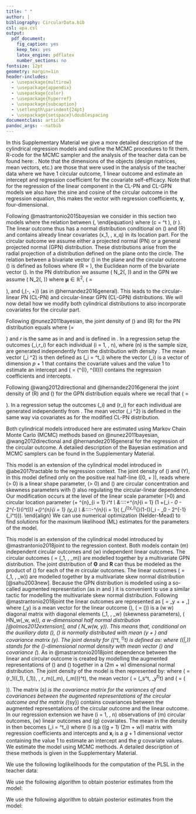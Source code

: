 ```yaml
---
title: " "
author: |
bibliography: CircularData.bib
csl: apa.csl
output:
  pdf_document:
    fig_caption: yes
    keep_tex: yes
    latex_engine: pdflatex
    number_sections: no
fontsize: 12pt
geometry: margin=1in
header-includes:
  - \usepackage{multirow}
  - \usepackage{appendix}
  - \usepackage{color}
  - \usepackage{hyperref}
  - \usepackage{subcaption}
  - \setlength\parindent{24pt}
  - \usepackage{setspace}\doublespacing
documentclass: article
pandoc_args: --natbib
---
```



\section{Supplementary Material}\label{Appendix}

In this Supplementary Material we give a more detailed description of the cylindrical regression models and outline the MCMC procedures to fit them. R-code for the MCMC sampler and the analysis of the teacher data can be found here: \url{https://github.com/joliencremers/CylindricalComparisonCircumplex}. Note that the dimensions of the objects (design matrices, mean vectors, etc.) are those that were used in the analysis of the teacher data where we have 1 circular outcome, 1 linear outcome and estimate an intercept and regression coefficient for the covariate self-efficacy. Note that for the regression of the linear component in the CL-PN and CL-GPN models we also have the sine and cosine of the circular outcome in the regression equation, this makes the vector with regression coefficients, $\boldsymbol{\gamma}$, four-dimensional. 

\section{Four cylindrical regression models}\label{Models}

\subsection{The modified CL-PN and modified CL-GPN  models}\label{CL-(G)PN}

Following @mastrantonio2015bayesian we consider in this section two models where
the relation between \(\Theta \in [0, 2\pi)\) and \(Y\in (-\infty, + \infty)\)
and $q$ covariates is specified as
\begin{equation}\label{circlinlink}
Y = \gamma_0 + \gamma_{cos}*\cos(\Theta)*R + \gamma_{sin}*\sin(\Theta)*R + \gamma_1*x_1 + \dots + \gamma_q*x_q +  \epsilon,
\end{equation}
\noindent where the random variable \(R\geq0\) will be introduced below, the
error term \(\epsilon \sim N(0, \sigma^2)\) with variance \(\sigma^2>0\),
\(\gamma_0, \gamma_{cos}, \gamma_{sin}, \gamma_1, \dots, \gamma_q\) are the
intercept and regression coefficients and \(x_1, \dots, x_q\) are the \(q\)
covariates. In both of these models the
conditional distribution of \(Y\) given \(\Theta=\theta\) and \(R = r\) is given
by
\begin{equation}\label{ycondtheta}
f(y \mid \theta, r) = \frac{1}{\sqrt{2\pi\sigma^2}}\exp\left[-\frac{(y - (\gamma_0 + \gamma_1x_1 + \dots + \gamma_qx_q+c))^{2}}{2\sigma^2}\right],\nonumber
\end{equation}
\noindent where \(c = \begin{bmatrix} r \cos(\theta) \\ r\sin(\theta)
\end{bmatrix}^t \begin{bmatrix} \gamma_{cos} \\ \gamma_{sin} \end{bmatrix}\),
\(r \geq 0\). The linear outcome thus has a normal distribution conditional on
\(\Theta\) and \(R\) and contains already linear covariates \(x_1, \dots, x_q\)
in its location part.\newline
\indent For the circular outcome we assume either a projected normal (PN) or a general
projected normal (GPN) distribution. These distributions arise from the radial
projection of a distribution defined on the plane onto the circle. The relation
between a bivariate vector \(\boldsymbol{S}\) in the plane and the circular
outcome \(\Theta\) is defined as follows
\begin{equation}\label{projection}
\boldsymbol{S} = \begin{bmatrix} S^{I} \\ S^{II} \end{bmatrix} = R\boldsymbol{u} = \begin{bmatrix} R \cos (\Theta) \\  R\sin (\Theta) \end{bmatrix},
\end{equation}
\noindent where \(R = \mid\mid \boldsymbol{S} \mid\mid\), the Euclidean norm of
the bivariate vector \(\boldsymbol{S}\). In the PN distribution we assume
\(\boldsymbol{S} \sim N_2(\boldsymbol{\mu}, \boldsymbol{I})\) and in the GPN we
assume \(\boldsymbol{S} \sim N_2(\boldsymbol{\mu}, \boldsymbol{\Sigma})\) where
$\boldsymbol{\mu} \in \mathbb{R}^2$, \(\boldsymbol{\Sigma} = \begin{bmatrix} \tau^2 + \xi^2 & \xi\\ \xi & 1
\end{bmatrix}\), and \(\xi,\tau \in (-\infty, +\infty)\) (as in
@hernandez2016general). This leads to the
circular-linear PN (CL-PN) and circular-linear GPN (CL-GPN) distributions. We
will now detail how we modify both cylindrical distributions to also incorporate
covariates for the circular part.


\subsubsection{The modified CL-PN distribution}

Following @nunez2011bayesian, the joint density of \(\Theta\) and \(R\) for the
PN distribution equals
\begin{equation}\label{pnreg}
f(\theta,r \mid \boldsymbol{\mu}, \boldsymbol{I}) = \frac{1}{2\pi} \exp\{-0.5 \mid\mid\mu^2\mid\mid\}\exp\{-0.5\left[r^2 -2r(u^t\mu) \right]\},
\end{equation}
\noindent where \(\boldsymbol{u}= \begin{bmatrix} \cos (\theta) \\ \sin (\theta)
\end{bmatrix}\) and $r$ is the same as in \eqref{circlinlink} and
\eqref{ycondtheta} and is defined in \eqref{projection}. In a regression setup
the outcomes \(\theta_i,r_i\) for each individual \(i = 1, \dots, n\), where
\(n\) is the sample size, are generated independently from the distribution with
density \eqref{pnreg}. The mean vector \(\boldsymbol{\mu}_i \in \mathbb{R}^2\)
is then defined as \(\boldsymbol{\mu}_i = \boldsymbol{B}^t\boldsymbol{z}_i\)
where the vector \(\boldsymbol{z}_i\) is a vector of dimension $p + 1$ that
contains the covariate values and the value 1 to estimate an intercept and
\(\boldsymbol{B} = (\boldsymbol{\beta}^{I}, \boldsymbol{\beta}^{II})\) contains
the regression coefficients and intercepts. 


\subsubsection{The modified CL-GPN distribution}

Following @wang2012directional and @hernandez2016general the joint density of
\(R\) and \(\Theta\) for the GPN distribution equals
\begin{equation}\label{gpnreg}
f(\theta, r \mid \boldsymbol{\mu}, \boldsymbol{\Sigma}) = \frac{r}{2\pi\tau} \exp\left[ -\frac{(r\boldsymbol{u}-\boldsymbol{\mu})^{t}\boldsymbol{\Sigma}^{-1}(r\boldsymbol{u}-\boldsymbol{\mu})}{2\tau^2}\right],
\end{equation}
\noindent where we recall that \(\boldsymbol{\Sigma} = \begin{bmatrix} \tau^2 +
\xi^2 & \xi\\ \xi & 1 \end{bmatrix}\). In a regression setup the outcomes
\(\theta_i\) and \(r_i\) for each individual are generated independently from
\eqref{gpnreg}. The mean vector \(\boldsymbol{\mu}_i \in \mathbb{R}^2\) is
defined in the same way via covariates as for the modified CL-PN distribution.


\subsubsection{Parameter estimation}

Both cylindrical models introduced here are estimated using Markov Chain Monte
Carlo (MCMC) methods based on @nunez2011bayesian, @wang2012directional and
@hernandez2016general for the regression of the circular outcome. A detailed
description of the Bayesian estimation and MCMC samplers can be found in the
Supplementary Material.


\subsection{The modified Abe-Ley model}\label{WeiSSVM}

This model is an extension of the cylindrical model introduced in
@abe2017tractable to the regression context. The joint density of \(\Theta\) and
\(Y\), in this model defined only on the positive real half-line \([0, +
\infty)\), reads
\begin{equation}\label{WeiSSVMdensity}
f(\theta, y) = \frac{\alpha\nu^\alpha}{2\pi\cosh(\kappa)}
                 (1 +\lambda\sin(\theta - \mu))
                 y^{\alpha-1}
                 \exp[-(\nu y)^{\alpha}(1-\tanh(\kappa)\cos(\theta - \mu))],
\end{equation}
\noindent where \(\alpha > 0\) is a linear shape parameter, \(\kappa > 0\) and
\(\lambda \in [-1, 1]\) are circular concentration and skewness parameters with
\(\kappa\) also regulating the circular-linear dependence. Our modification
occurs at the level of the linear scale parameter \(\nu>0\) and circular
location parameter \(\mu\in [0, 2\pi)\), both of which we express in terms of
covariates: \(\nu_i = \exp(\boldsymbol{x}_i^t\boldsymbol{\gamma}) > 0\) and
\(\mu_i = \beta_0 + 2\tan^{-1}(\boldsymbol{z}_i^t\boldsymbol{\beta})\). The
parameter \(\boldsymbol{\gamma}\) is a vector of \(q\) regression coefficients
\(\gamma_j \in (-\infty, +\infty)\) for the prediction of \(y\) where \(j = 0,
\dots, q\) and \(\nu_0\) is the intercept. The parameter \(\beta_0 \in [0,
2\pi)\) is the intercept and \(\boldsymbol{\beta}\) is a vector of \(p\)
regression coefficients \(\beta_j \in (-\infty, +\infty)\) for the prediction of
\(\theta\) where \(j = 1, \dots, p\). The vector \(\boldsymbol{x}_i\) is a
vector of predictor values for the prediction of \(y\) and \(\boldsymbol{z}_i\)
is a vector of predictor values for the prediction of \(\theta\). In a
regression setup the outcome vector \((\theta_i, y_i)^t\) for each individual is
generated independently from the modified
density \eqref{WeiSSVMdensity}.\newline
\indent As in @abe2017tractable, the conditional distribution of \(Y\) given
\(\Theta=\theta\) is a Weibull distribution with shape \(\alpha\) and scale
\(\nu(1-\tanh(\kappa)\cos(\theta - \mu))^{1/\alpha}\) and the conditional
distribution of \(\Theta\) given \(Y=y\) is a sine skewed von Mises distribution
with location parameter \(\mu\) and concentration parameter \((\nu
y)^\alpha\tanh(\kappa)\). The log-likelihood for this model equals
\begin{align}\label{WeiSSVMLikelihood}
l(\alpha, \boldsymbol{\gamma}, \lambda, \kappa, \boldsymbol{\beta}) 
   &= n[\ln(\alpha) - \ln(2\pi\cosh(\kappa))] + \alpha \sum^{n}_{i = 1} \boldsymbol{x}_i^t\boldsymbol{\gamma} \nonumber\\
   &\:\:\:\:+\sum^{n}_{i = 1} \ln(1 +\lambda\sin(\theta_i - \beta_0 - 2\tan^{-1}(\boldsymbol{z}_i^t\boldsymbol{\beta}))) 
   +(\alpha-1)\sum^{n}_{i = 1} \ln(y_i) \nonumber\\
   &\:\:\:\:-\sum^{n}_{i = 1}( \exp(\boldsymbol{x}_i^t\boldsymbol{\gamma})y_i)^{\alpha}(1-\tanh(\kappa)\cos(\theta_i - \beta_0 - 2\tan^{-1}(\boldsymbol{z}_i^t\boldsymbol{\beta}))).\nonumber
\end{align}
\noindent We can use numerical optimization (Nelder-Mead) to find solutions for
the maximum likelihood (ML) estimates for the parameters of the model.


\subsection{Modified joint projected and skew normal (GPN-SSN)}\label{CL-GPN_multivariate}

This model is an extension of the cylindrical model introduced by
@mastrantonio2018joint to the regression context. Both models contain \(m\) independent circular
  outcomes and \(w\) independent linear outcomes. The circular outcomes
  \(\boldsymbol{\Theta} = (\boldsymbol{\Theta}_1, \dots,
  \boldsymbol{\Theta}_m)\) are modelled together by a multivariate GPN
  distribution. The joint distribution of $\boldsymbol{\Theta}$ and $\boldsymbol{R}$ can thus be modeled as the product of (\ref{gpnreg}) for each of the $m$ circular outcomes. The linear outcomes \(\boldsymbol{Y} = (\boldsymbol{Y}_1,
  \dots, \boldsymbol{Y}_w)\) are modelled together by a multivariate skew normal
  distribution [@sahu2003new]. Because the GPN distribution is modelled using a
  so-called augmented representation (as in \eqref{projection} and
  \eqref{gpnreg}) it is convenient to use a similar tactic for modelling the
  multivariate skew normal distribution. Following @mastrantonio2018joint the
  linear outcomes are represented as
\[\boldsymbol{Y} = \boldsymbol{M}_y + \boldsymbol{\Lambda}\boldsymbol{D} + \boldsymbol{H},\]
\noindent where \(\boldsymbol{M}_y\) is a mean vector for the linear outcome
\(\boldsymbol{Y}\), \(\boldsymbol{\Lambda} = \text{diag}(\boldsymbol{\lambda})\)
is a \(w \times w\) diagonal matrix with diagonal elements
\(\lambda_1, \dots, \lambda_w\) (skewness parameters),
\(\boldsymbol{D} \sim HN_w(\boldsymbol{0}_w, \boldsymbol{I}_w)\), a
$w$-dimensional half normal distribution [@olmos2012extension], and
\(\boldsymbol{H} \sim N_w(\boldsymbol{0}_w, \boldsymbol{\Sigma}_y)\). This means
that, conditional on the auxiliary data \(\boldsymbol{D}\), \(\boldsymbol{Y}\)
is normally distributed with mean \(\boldsymbol{M}_y +
\boldsymbol{\Lambda}\boldsymbol{D}\) and covariance matrix
\(\boldsymbol{\Sigma}_y\). The joint density for \((\boldsymbol{Y}^t,
\boldsymbol{D}^t)^t\) is defined as:
\begin{equation}\label{YDjoint}
f(\boldsymbol{y}, \boldsymbol{d}) = 2^w\phi_w(\boldsymbol{y} \mid \boldsymbol{M}_y + \boldsymbol{\Lambda}\boldsymbol{d}, \boldsymbol{\Sigma}_y) \phi_w(\boldsymbol{d} \mid \boldsymbol{0}_w, \boldsymbol{I}_w),\nonumber
\end{equation}
\noindent where
\(\phi_\ell(\cdot|\boldsymbol{M}_\ell,\boldsymbol{\Sigma}_\ell)\) stands for
the \(\ell\)-dimensional normal density with mean vector
\(\boldsymbol{M}_\ell\) and
covariance \(\boldsymbol{\Sigma}_\ell\). As in @mastrantonio2018joint dependence between the linear and circular outcome is created by
modelling the augmented representations of \(\boldsymbol{\Theta}\) and
\(\boldsymbol{Y}\) together in a \(2m + w\) dimensional normal
distribution. The joint density of the model is then represented by:
\begin{equation}\label{YDThetarjoint} 
f(\boldsymbol{\theta}, \boldsymbol{r},
\boldsymbol{y}, \boldsymbol{d}) = 2^w\phi_{2m+w}((\boldsymbol{s}^t,
\boldsymbol{y}^t)^t \mid \boldsymbol{M} + (\boldsymbol{0}_{2m}^t, ({\rm
diag}(\boldsymbol{\lambda})\boldsymbol{d})^t)^t, \boldsymbol{\Sigma})
\phi_w(\boldsymbol{d} \mid \boldsymbol{0}_w, \boldsymbol{I}_w) \prod_{j =
1}^{m}r_j, 
\end{equation}
\noindent where \(\boldsymbol{s} = (r_1(\cos(\theta_1), \sin(\theta_1)), \dots,
r_m(\cos(\theta_m), \sin(\theta_m)))^t\), the mean vector \(\boldsymbol{M} =
(\boldsymbol{M}_s^t, \boldsymbol{M}_y^t)^t\) and \(\boldsymbol{\Sigma} =
\left ( \begin{matrix} \boldsymbol{\Sigma}_s & \boldsymbol{\Sigma}_{sy} \\
\boldsymbol{\Sigma}_{sy}^t & \boldsymbol{\Sigma}_y \\ \end{matrix} \right )\).
The matrix \(\boldsymbol{\Sigma}_s\) is the covariance matrix for the variances
of and covariances between the augmented representations of the circular outcome
and the matrix \(\boldsymbol{\Sigma}_{sy}\) contains covariances between the
augmented representations of the circular outcome and the linear outcome.
\newline
\indent In our regression extension we have \(i = 1, \dots, n\) observations of
\(m\) circular outcomes, \(w\) linear outcomes and \(g\) covariates. The mean in
the density in \eqref{YDThetarjoint} then becomes \(\boldsymbol{M}_i =
\boldsymbol{B}^t\boldsymbol{x}_i\) where \(\boldsymbol{B}\) is a \((g + 1)
\times (2m + w)\) matrix with regression coefficients and intercepts and $\boldsymbol{x}_i$
is a $g + 1$ dimensional vector containing the value 1 to estimate an intercept
and the $g$ covariate values. \newline
\indent We estimate the model using MCMC methods. A detailed description of these
methods is given in the Supplementary Material.

\section{Model fit}

\indent We use the following loglikelihoods for the
computation of the PLSL in the teacher data:

\begin{itemize}
\item For the modified CL-PN model:

$$l(y) = \log(1) - \log(\sqrt{2\pi\sigma^2}) + \sum(\hat{y}_i-(\gamma_0 + \gamma_{cos}\cos(\theta_i)r_i +
\gamma_{sin}\sin(\theta_i)r_i + \gamma_1\text{SE}_i))^2/2\sigma^2$$

$$l(\theta) = \log(1) - \log(2\pi) + \sum -0.5\hat{\mu}_i^2 - 0.5(r_i^2 - 2r_iu_i^t\hat{\mu}_i)$$
where $u_i = (cos\theta_i, \sin \theta_i)$ and $\hat{\mu}_i = (\beta_0^{I} + \beta_0^{I}\text{SE}_i, \beta_0^{II} + \beta_0^{II}\text{SE}_i)^t$.

\item For the modified CL-GPN model:

$$l(y) = \log(1) - \log(\sqrt{2\pi\sigma^2}) + \sum(\hat{y}_i-(\gamma_0 + \gamma_{cos}\cos(\theta_i)r_i +
\gamma_{sin}\sin(\theta_i)r_i + \gamma_1\text{SE}_i))^2/2\sigma^2$$

$$l(\theta) =  \log(1) - \log(2\pi+\tau) - \sum \log(r_i) + (u_i^t\hat{\mu}_i\Sigma^{-1}(u_i^t\hat{\mu}_i)^t)/2\tau^2$$
where $u_i = (cos\theta_i, \sin \theta_i)$ and $\hat{\mu}_i = (\beta_0^{I} + \beta_0^{I}\text{SE}_i, \beta_0^{II} + \beta_0^{II}\text{SE}_i)^t$.


\item For the modified Abe-Ley model:


$$l(y) = \log\alpha + \sum\log h_i^\alpha + \sum\log y_i^{\alpha - 1} - \sum(h_iy_i)^\alpha$$

where $h_i = \exp\{\hat{y}_i\}\{1-\tanh(\kappa)\cos(\theta_i - \hat{\theta}_i)\}^{1/\alpha}$, $\hat{y}_i = \gamma_0 + \gamma_1\text{SE}_i$ and $\hat{\theta}_i = \beta_0 +  2\tan^{-1}(\beta_1\text{SE}_i))$ .

$$l(\theta) = \log(1) - \sum\log 2\pi I_0(c_i) + \sum\log\{1 + \lambda \sin(\theta_i - \hat{\theta}_i\} + \sum c_i\cos(\theta_i - \hat{\theta}_i)$$

where $c_i = y_i^{\alpha}\exp(\hat{y}_i)^{\alpha}\tanh\kappa$, and $I_{0}$ is a Bessel function of order $0$.


\item For the modified joint projected and skew normal model we take the loglikelihoods of the following distributions:

$y_i \mid \boldsymbol{M}_i, \boldsymbol{\Sigma}, \theta_i, r_i \sim SSN(M_{i_y} + \lambda d_i + \boldsymbol{\Sigma}_{sy}^t\boldsymbol{\Sigma}_s^{-1}(\boldsymbol{s}_i - \boldsymbol{M}_{i_s}), \sigma^2_y + \boldsymbol{\Sigma}_{sy}^t\boldsymbol{\Sigma}_s^{-1}\boldsymbol{\Sigma}_{sy}),$

$\theta_i \mid \boldsymbol{M}_i, \boldsymbol{\Sigma}, y_i, d_i \sim GPN(\boldsymbol{M}_{i_s} + \boldsymbol{\Sigma}_{sy}\sigma^{-2}_y(y_i - M_{i_y} - \lambda d_i), \boldsymbol{\Sigma}_s + \boldsymbol{\Sigma}_{sy}\sigma_y^{-2}\boldsymbol{\Sigma}_{sy}^t)$

where $SSN$ is the skew normal distribution. Computationally this comes down to taking the log of the density values for a univariate and multivariate normal distribution (with mean and variance specified as above) for the linear and circular outcome respectively.

\end{itemize}

\section{MCMC procedures}
\subsection{Bayesian Model and MCMC procedure for the modified CL-PN model}\label{A1}

We use the following algorithm to obtain posterior estimates from the model:

\begin{enumerate}
\item Split the data, with the circular outcome $\boldsymbol{\theta} = \theta_1, \dots, \theta_n$ and the linear outcome $\boldsymbol{y} = y_1, \dots, y_n$ where $n$ is the sample size, and the design matrices $\boldsymbol{Z}^k_{n \times 2}$ (for $k \in \{I,II\}$) and $\boldsymbol{X}_{n \times 4}$ of the circular and the linear outcome respectively, in a training (90\%) and holdout (10\%) set. 
\item Define the prior parameters for the training set. In this paper we use:

\begin{itemize}
\item Prior for $\boldsymbol{\gamma}$: $N_4(\boldsymbol{\mu}_{0}, \boldsymbol{\Lambda}_{0})$, with  $\boldsymbol{\mu}_{0} = (0,0,0,0)^t$ and  $\boldsymbol{\Lambda}_{0} = 10^{-4}\boldsymbol{I}_4$.
\item Prior for $\sigma^2$: $IG(\alpha_{0}, \beta_{0})$, an inverse gamma prior with $\alpha_{0} = 0.001$ and  $\beta_{0} = 0.001$.
\item Prior for $\boldsymbol{\beta^{k}}$: $N_2(\boldsymbol{\mu}_{0}, \boldsymbol{\Lambda}_{0})$, with $\boldsymbol{\mu}_{0} = (0,0)^t$ and  $\boldsymbol{\Lambda}_{0} = 10^{-4}\boldsymbol{I}_2$ for $k \in \{I,II\}$.
\end{itemize}

\item Set starting values $\boldsymbol{\gamma} = (0,0,0,0)^t$, $\sigma^2 = 1$ and $\boldsymbol{\beta^{k}} = (0,0)^t$ for $k \in \{I,II\}$. Also set starting values $r_i = 1$ in the training and holdout set. 
\item Compute the latent bivariate outcome $\boldsymbol{s}_i = (s_i^{I}, s_i^{II})^t$ underlying the circular outcome for the holdout and training dataset as follows:
$$\begin{bmatrix} s^{I}_{i} \\ s^{II}_{i} \end{bmatrix} = \begin{bmatrix} r_i \cos (\theta_i)\\  r_i\sin (\theta_i)\end{bmatrix}.$$
\item Sample $\boldsymbol{\gamma}$, $\sigma^2$ and $\boldsymbol{\beta^{k}}$ for $k \in \{I,II\}$ for the training dataset from their conditional posteriors:

\begin{itemize}
\item Posterior for $\boldsymbol{\gamma}$: $N_4(\boldsymbol{\mu}_n, \sigma^2\boldsymbol{\Lambda}^{-1}_n)$, with $\boldsymbol{\mu}_n = (\boldsymbol{X}^t\boldsymbol{X} + \boldsymbol{\Lambda}_0)^{-1}(\boldsymbol{\Lambda}_0\boldsymbol{\mu}_0 + \boldsymbol{X}^t\boldsymbol{y})$ and $\boldsymbol{\Lambda}_n = (\boldsymbol{X}^t\boldsymbol{X} + \boldsymbol{\Lambda}_0)$.
\item Posterior for $\sigma^2$: $IG(\alpha_{n}, \beta_{n})$, an inverse gamma posterior with $\alpha_{n} = \alpha_0 + n/2$ and $\beta_{n} = \beta_0 + \frac{1}{2}(\boldsymbol{y}^t\boldsymbol{y} + \boldsymbol{\mu}_{0}^t\boldsymbol{\Lambda}_0\boldsymbol{\mu}_{0} + \boldsymbol{\mu}_{n}^t\boldsymbol{\Lambda}_n\boldsymbol{\mu}_{n})$.
\item Posterior for $\boldsymbol{\beta^{k}}$: $N_2(\boldsymbol{\mu}_n, \boldsymbol{\Lambda}_n)$, with $\boldsymbol{\mu}_n = ((\boldsymbol{Z}^k)^t\boldsymbol{Z}^k + \boldsymbol{\Lambda}_0)^{-1}(\boldsymbol{\Lambda}_0\boldsymbol{\mu}_0 + (\boldsymbol{Z}^k)^t\boldsymbol{s}^k)$ and $\boldsymbol{\Lambda}_n = ((\boldsymbol{Z}^k)^t\boldsymbol{Z}^k + \boldsymbol{\Lambda}_0)$.
\end{itemize}

\item Sample new $r_i$ for the training and holdout dataset from the following posterior:
$$f(r_i \mid \theta_i, \boldsymbol{\mu}_i) \propto r_i \exp{\left(-\frac{1}{2}(r_i)^2 + b_ir_i\right)}$$ 
where $b_i = \begin{bmatrix} \cos (\theta_i) \\ \sin (\theta_i)\end{bmatrix}^t\boldsymbol{\mu}_i$, $\boldsymbol{\mu}_i = \boldsymbol{B}^t\boldsymbol{z_i}$ and $\boldsymbol{B} = (\boldsymbol{\beta}^{I}, \boldsymbol{\beta}^{II})$. 
\noindent We can sample from this posterior using a slice sampling technique (Cremers et al., 2018): 

\begin{itemize}
\item In a slice sampler the joint density for an auxiliary variable $v_{i}$ with $r_{i}$ is
$$p(r_{i}, v_{i}\mid \theta_{i}, \boldsymbol{\mu}_{i}=\boldsymbol{B}^t\boldsymbol{z}_{i}) \propto r_{i} \textbf{I}\left(0 < v_i < \exp\left\{ -\frac{1}{2}(r_{i} - b_{i})^2\right\}\right)\textbf{I}(r_i > 0).$$
\noindent The full conditional for $v_{i}$, $p(v_{i} \mid r_{i},\boldsymbol{\mu}_{i}, \theta_{i})$, is
$$U\left(0, \exp\left\{-\frac{1}{2}(r_{i} -  b _{i})^2\right\}\right)$$
and the full conditional for $r_i$, $p(r_{i} \mid v_{i},\boldsymbol{\mu}_{i}, \theta_{i})$, is proportional to
$$r_{i} \textbf{I}\left(b_{i} + \max\left\{-b_{i}, -\sqrt{-2\ln v_{i}}\right\} < r_{i} < b_{i} + \sqrt{-2\ln v_{i}}\right).$$
\noindent We thus sample $v_{i}$ from the uniform distribution specified above. Independently we sample a value $m$ from $U(0,1)$. We obtain a new value for $r_{i}$ by computing $ r_{i} = \sqrt{(r_{i_{2}}^{2}-r_{i_{1}}^{2})m + r_{i_{1}}^{2}}$ where $r_{i_{1}}=b_{i} +\max\left\{-b_{i}, -\sqrt{-2\ln v_{i}}\right\}$ and $ r_{i_{2}}= b_{i} + \sqrt{-2\ln v_{i}}$.
\end{itemize}
\item Compute the PLSL for the circular and linear outcome on the holdout set using the estimates of $\boldsymbol{\gamma}$, $\sigma^2$ and $\boldsymbol{\beta^{k}}$ for $k \in \{I,II\}$ for the training dataset.
\item Repeat steps 4 to 7 until the sampled parameter estimates have converged. We assess convergence visually using traceplots.
\end{enumerate}





\newpage
\subsection{Bayesian Model and MCMC procedure for the modified CL-GPN model}\label{A2}

We use the following algorithm to obtain posterior estimates from the model:

\begin{enumerate}
\item Split the data, with the circular outcome $\boldsymbol{\theta} = \theta_1, \dots, \theta_n$ and the linear outcome $\boldsymbol{y} = y_1, \dots, y_n$ where $n$ is the sample size, and the design matrices $\boldsymbol{Z}_{n \times 2}$  and $\boldsymbol{X}_{n \times 4}$ of the circular and the linear outcome respectively, in a training (90\%) and holdout (10\%) set. 
\item Define the prior parameters for the training set. In this paper we use:

\begin{itemize}
\item Prior for $\boldsymbol{\gamma}$: $N_4(\boldsymbol{\mu}_{0}, \boldsymbol{\Lambda}_{0})$, with $\boldsymbol{\mu}_{0} = (0,0,0,0)^t$ and $\boldsymbol{\Lambda}_{0} = 10^{-4}\boldsymbol{I}_4$.
\item Prior for $\sigma^2$: $IG(\alpha_{0}, \beta_{0})$, an inverse gamma prior with $\alpha_{0} = 0.001$ and $\beta_{0} = 0.001$.
\item Prior for $\boldsymbol{\beta}_{j}$: $N_2(\boldsymbol{\mu}_{0}, \boldsymbol{\Lambda}_0)$, with $\boldsymbol{\mu}_{0} = (0,0)^t$ and  $\boldsymbol{\Sigma}_{0} = 10^{5}\boldsymbol{I}_2$ for $j \in \{0, \dots, p\}$ where $p$ is the number of covariates, 1, in $\boldsymbol{Z}$.
\item Prior for $\xi$: $N(\mu_0, \sigma^2)$, with $\mu_0 = 0$ and $\sigma^2 = 10^{4}$.
\item Prior for $\tau$: $IG(\alpha_{0}, \beta_{0})$, an inverse gamma prior with $\alpha_{0} = 0.01$ and $\beta_{0} = 0.01$.
\end{itemize}

\item Set starting values $\boldsymbol{\gamma} = (0,0,0,0)^t$, $\sigma^2 = 1$, $\boldsymbol{\beta}_j = (0,0)^t$ for $j \in \{0,1\}$, $\xi = 0$, $\tau = 1$ and $\boldsymbol{\Sigma} = \begin{bmatrix} \tau^2 + \xi^2 & \xi\\ \xi & 1 \end{bmatrix}$. Also set starting values $r_i = 1$ in the training and holdout set. 
\item Compute the latent bivariate outcome $\boldsymbol{s}_i = (s_i^{I}, s_i^{II})^t$ underlying the circular outcome for the holdout and training dataset as follows:
$$\begin{bmatrix} s^{I}_{i} \\ s^{II}_{i} \end{bmatrix} = \begin{bmatrix} r_i \cos (\theta_i) \\  r_i\sin (\theta_i)\end{bmatrix}.$$
\item Sample $\boldsymbol{\gamma}$, $\sigma^2$, $\boldsymbol{\beta}_j$ for $j \in \{0,1\}$, $\xi$ and $\tau$ for the training dataset from their conditional posteriors:

\begin{itemize}
\item Posterior for $\boldsymbol{\gamma}$: $N_4(\boldsymbol{\mu}_n, \sigma^2\boldsymbol{\Lambda}^{-1}_n)$, with $\boldsymbol{\mu}_n = (\boldsymbol{X}^t\boldsymbol{X} + \boldsymbol{\Lambda}_0)^{-1}(\boldsymbol{\Lambda}_0\boldsymbol{\mu}_0 + \boldsymbol{X}^t\boldsymbol{y})$ and $\boldsymbol{\Lambda}_n = (\boldsymbol{X}^t\boldsymbol{X} + \boldsymbol{\Lambda}_0)$.
\item Posterior for $\sigma^2$: $IG(\alpha_{n}, \beta_{n})$, an inverse gamma posterior where $\alpha_{n} = \alpha_0 + n/2$ and $\beta_{n} = \beta_0 + \frac{1}{2}(\boldsymbol{y}^t\boldsymbol{y} + \boldsymbol{\mu}_{0}^t\boldsymbol{\Lambda}_0\boldsymbol{\mu}_{0} + \boldsymbol{\mu}_{n}^t\boldsymbol{\Lambda}_n\boldsymbol{\mu}_{n})$.
\item Posterior for $\boldsymbol{\beta}_j$: $N_2(\boldsymbol{\mu}_{j_{n}}, \boldsymbol{\Sigma}_{j_{n}})$, with $\boldsymbol{\mu}_{j_{n}} = \boldsymbol{\Sigma}_{j_{n}}\boldsymbol{\Sigma}^{-1}\Bigg(-\sum_{i=1}^{n}z_{i,j-1}\sum_{l\neq j}z_{i,l-1}\boldsymbol{\beta}_l + \sum_{i=1}^{n}z_{i,j-1}r_i\begin{bmatrix} \cos (\theta_i) \\ \sin (\theta_i)\end{bmatrix}\Bigg)$ and  $\boldsymbol{\Sigma}_{j_{n}} = \Big(\sum_{i=1}^{n}z_{i,j-1}^2\boldsymbol{\Sigma}^{-1}+\boldsymbol{\Lambda}_0\Big)^{-1}$ for $j \in \{0, \dots, p\}$ where $p$ is the number of covariates, 1, in $\boldsymbol{Z}$.
\item Posterior for $\xi$: $N(\mu_n, \sigma^2_n)$, with $\mu_n = \frac{\tau^{-2} \sum_{i=1}^{n}(s^{I}_{i} - \mu_i^{I})(s^{II}_{i} - \mu_i^{II}) + \mu_0\sigma_0^{-2}}{\tau^{-2}\sum_{i=1}^{n}(s^{II}_{i} - \mu_i^{II})^2 + \sigma_0^{-2}}$ and $\sigma_n^2 = \frac{1}{\tau^{-2}\sum_{i=1}^{n}(s^{II}_{i} - \mu_i^{II})^2 + \sigma_0^{-2}}$ where $\mu_i^{I} = (\boldsymbol{\beta}^{I})^t\boldsymbol{z}_i$ and $\mu_i^{II} = (\boldsymbol{\beta}^{II})^t\boldsymbol{z}_i$. 
\item Posterior for $\tau$: $IG(\alpha_n, \beta_n)$, an inverse gamma posterior with $\alpha_n = \frac{n}{2} + \alpha_0$ and $\beta_n = \sum\limits_{i = 1}^{n}(s^{I}_{i} - \{\mu_i^{I} + \xi(s^{II}_{i} - \mu_i^{II})\})^2 + \beta_0$
\end{itemize}

\item Sample new $r_i$ for the training and holdout dataset from the following posterior:
$$f(r_i \mid \theta_i, \boldsymbol{\mu}_i) \propto r_i \exp{\left\{-\frac{1}{2}A_i\bigg(r_i-\frac{B_i}{A_i}\bigg)^2\right\}}$$ 
where $B_i = \begin{bmatrix} \cos (\theta_i) \\ \sin (\theta_i)\end{bmatrix}^t\boldsymbol{\Sigma}^{-1}\boldsymbol{\mu}_i$, $\boldsymbol{\mu}_i = \boldsymbol{B}^t\boldsymbol{z_i}$, $\boldsymbol{B} = (\boldsymbol{\beta}^{I}, \boldsymbol{\beta}^{II})$ and $A_i = \begin{bmatrix} \cos (\theta_i) \\ \sin (\theta_i)\end{bmatrix}^t\boldsymbol{\Sigma}^{-1}\begin{bmatrix} \cos (\theta_i) \\ \sin (\theta_i)\end{bmatrix}$.
\noindent We can sample from this posterior using a slice sampling technique (Hernandez-Stumpfhauser et al. 2018):

\begin{itemize}
\item In a slice sampler the joint density for an auxiliary variable $v_{i}$ with $r_{i}$ is
$$p(r_{i}, v_{i}\mid \theta_{i}, \boldsymbol{\mu}_{i}=\boldsymbol{B}^t\boldsymbol{z}_{i}) \propto r_{i} \textbf{I}\bigg(0 < v_i < \exp\left\{ -\frac{1}{2} A_i\left(r_{i} - \frac{B_i}{A_i}\right)^2\right\}\bigg)\textbf{I}(r_i > 0).$$
\item The full conditional for $v_{i}$, $p(v_{i} \mid r_{i},\boldsymbol{\mu}_{i}, \boldsymbol{\Sigma}, \theta_{i})$, is
$$U\Bigg(0, \exp\left\{-\frac{1}{2}A_i\bigg(r_i -  \frac{B_{i}}{A_i}\bigg)^2\right\}\Bigg)$$
and the full conditional for $r_i$, $p(r_{i} \mid v_{i},\boldsymbol{\mu}_{i}, \boldsymbol{\Sigma}, \theta_{i})$, is proportional to
$$r_{i} \textbf{I}\left(\frac{B_i}{A_i} + \max\left\{-\frac{B_i}{A_i}, -\sqrt{\frac{-2\ln v_{i}}{A_i}}\right\} < r_{i} < \frac{B_i}{A_i} + \sqrt{\frac{-2\ln v_{i}}{A_i}}\right).$$
\item We thus sample $v_{i}$ from the uniform distribution specified above. Independently we sample a value $m$ from $U(0,1)$. We obtain a new value for $r_{i}$ by computing $r_{i} = \sqrt{(r_{i_{2}}^{2}-r_{i_{1}}^{2})m + r_{i_{1}}^{2}}$ where $r_{i_{1}}=\frac{B_i}{A_i} +\max\left\{-\frac{B_i}{A_i}, -\sqrt{\frac{-2\ln v_{i}}{A_i}}\right\}$ and $ r_{i_{2}}= \frac{B_i}{A_i} + \sqrt{\frac{-2\ln v_{i}}{A_i}}$.
\end{itemize}

\item Compute the PLSL for the circular and linear outcome on the holdout set using the estimates of $\boldsymbol{\gamma}$, $\sigma^2$, $\boldsymbol{\beta^{k}}$ for $k \in \{I,II\}$, $\xi$ and $\tau$ for the training dataset. 
\item Repeat steps 4 to 7 until the sampled parameter estimates have converged. We visually assess convergence using traceplots.
\end{enumerate}





\newpage
\subsection{Bayesian Model and MCMC procedure for the modified GPN-SSN model}\label{A3}

\begin{enumerate}
\item Split the data, with the circular outcome $\boldsymbol{\theta} = \theta_1, \dots, \theta_n$ and the linear outcome $\boldsymbol{y} = y_1, \dots, y_n$ where $n$ is the sample size, and the design matrix $\boldsymbol{X}_{n \times 2}$ in a training (90\%) and holdout (10\%) set. Note that in this paper we have only one circular outcome and one linear outcome and the MCMC procedure outlined here is specified for this situation. It can however be generalized to a situation with multiple circular and linear outcomes without too much effort. 
\item Define the prior parameters for the training set. Since we have only one circular outcome, one linear outcome and one covariate, we have $m = 1$, $w = 1$ and $g = 1$. In this paper we use the following priors:

\begin{itemize}
\item Prior for $\boldsymbol{\Sigma}$: $IW(\boldsymbol{\Psi}_0, \nu_0)$, an inverse Wishart with $\boldsymbol{\Psi}_0 = 10^{-4}\boldsymbol{I}_{2m + w}$ and $\nu_0 = 1$.   
\item Prior for $\boldsymbol{B}$ in vectorized form: $N_{(g + 1)(2m + w)}(\boldsymbol{\beta}_0, \boldsymbol{\Sigma}  \otimes \boldsymbol{\kappa}_0)$, where $\otimes$ stands for the Kronecker product, $\boldsymbol{\beta}_0 = \text{vec}(\boldsymbol{B}_0)$, the matrix with prior values for the regression coefficients. We choose $\boldsymbol{\beta}_0 = \boldsymbol{0}_{(g + 1)(2m + w)}$, $\boldsymbol{B}_0 = \boldsymbol{0}_{(g + 1) \times (2m + w)}$ and $\boldsymbol{\kappa}_0 = 10^{-4}\boldsymbol{I}_{g + 1}$.
\item Prior for $\lambda$: $N(\gamma_0, \omega_0)$, with $\gamma_0 = 0$ and $\omega_0 = 10000$.
\end{itemize}

\item Set starting values $\boldsymbol{\beta} = (0,0,0,0,0,0)^t$, $\boldsymbol{\Sigma} = \boldsymbol{I}_3$ and $\lambda = 0$. Also set starting values $r_i = 1$ and $d_i = 1$ in the training and holdout set. 
\item Compute the latent bivariate outcome $\boldsymbol{s}_i = (s_i^{I}, s_i^{II})^t$ underlying the circular outcome for the holdout and training dataset as follows:
$$\begin{bmatrix} s^{I}_{i} \\ s^{II}_{i} \end{bmatrix} = \begin{bmatrix} r_i \cos (\theta_i) \\  r_i\sin (\theta_i)\end{bmatrix}.$$
\item Compute the latent outcomes $\tilde{y}_i$ underlying the linear outcome for the holdout and training dataset as follows:
$$\tilde{y}_i = \lambda d_i. $$
\item Compute $\boldsymbol{\eta}_i$ defined as follows for each individual $i$:
$$\boldsymbol{\eta}_i = (\boldsymbol{s}_i^t,y_i)^t - (\boldsymbol{0}_{2m}^t, \lambda d_i)^{t}.$$

\item Sample $\boldsymbol{B}$, $\boldsymbol{\Sigma}$ and $\lambda$ for the training dataset from their conditional posteriors: 

\begin{itemize}
\item Posterior for $\boldsymbol{\Sigma}$: $IW(\boldsymbol{\Psi}_n, \nu_n)$, an inverse Wishart with $\boldsymbol{\Psi}_n = \boldsymbol{\Psi}_0 + (\boldsymbol{\eta} - \boldsymbol{X}^t\boldsymbol{B})^t(\boldsymbol{\eta} - \boldsymbol{X}^t\boldsymbol{B}) + (\boldsymbol{B} - \boldsymbol{B}_0)^t\boldsymbol{\kappa}_0(\boldsymbol{B} - \boldsymbol{B}_0)$ and $\nu_n = \nu_0 + n$ where $n$ is the sample size.
\item Posterior for $\boldsymbol{B}$ in matrix form: $MN(\boldsymbol{B}_n,   \boldsymbol{\kappa}_n, \boldsymbol{\Sigma})$, with $\boldsymbol{B}_n = \boldsymbol{\kappa}_n^{-1}\boldsymbol{X}^t\boldsymbol{\eta} + \boldsymbol{\kappa}_0\boldsymbol{B}_0$ and $\boldsymbol{\kappa}_n = \boldsymbol{X}^t\boldsymbol{X} + \boldsymbol{\kappa}_0$.
\item Posterior for $\lambda$: $N(\gamma_n, \omega_n)$, with $\omega_n = \big(\sum_{i = 1}^{n}d_i^2\sigma^{-2}_{y|s} + \omega_0^{-1}\big)^{-1}$ and $\gamma_n = \omega_n \big(\sum_{i = 1}^{n}d_i\sigma^{-2}_{y|s}(y_i - \mu_{y_i|s_i}) + \omega_0^{-1}\gamma_0 \big)$ where $\mu_{y_i|s_i} = \mu_y + \boldsymbol{\Sigma}_{sy}^{t}\boldsymbol{\Sigma}_{s}^{-1}(\boldsymbol{s_i - \boldsymbol{\mu}_s)}$ and $\sigma^2_{y|s} = \sigma^2_{y} - \boldsymbol{\Sigma}_{sy}^{t}\boldsymbol{\Sigma}_{s}^{-1}\boldsymbol{\Sigma}_{sy}$.
\end{itemize}

\item Sample new $d_i$ for the training and holdout dataset from the following posterior:
$$f(d_i) \propto \phi(y_i|\mu_{y_i|s_i} + \lambda d_i, \sigma^2_{y|s})\phi(d_i|0, 1),$$
where $\mu_{y_i|s_i} = \boldsymbol{B}_{y_i|s_i}^t\boldsymbol{x}_i$. We can see each $d_i$ as a positive regressor with $\lambda$ as covariate and $\phi(d_i|0, 1)$ as prior (Mastrantonio, 2018). The full conditional is then truncated normal with support $\mathbb{R}^{+}$ as follows:
$$N(m_{d_i}, v),$$ 
\noindent where $v = \big(\lambda^2\sigma^{-2}_{y|s} + 1\big)$ and $m_{d_i} = v\lambda\sigma^{-2}_{y|s}\big(y_i - \mu_{y_i|s_i}\big)$. 
\item Sample new $r_i$ for the training and holdout dataset from the following posterior
$$f(r_i \mid \theta_i, \boldsymbol{\mu}_i) \propto r_i \exp{\left\{-0.5A_i\bigg(r_i-\frac{B_i}{A_i}\bigg)^2\right\}}$$ 
where $B_i = \begin{bmatrix} \cos (\theta_i) \\ \sin (\theta_i)\end{bmatrix}^t\boldsymbol{\Sigma}_{s_i|y_i}^{-1}\boldsymbol{\mu}_{s_i|y_i}$, $\boldsymbol{\mu}_{s_i|y_i} = \boldsymbol{B}_{s_i|y_i}^t\boldsymbol{x}_i$ and $A_i = \begin{bmatrix} \cos (\theta_i) \\ \sin (\theta_i)\end{bmatrix}^t\boldsymbol{\Sigma}_{s_i| y_i}^{-1}\begin{bmatrix} \cos (\theta_i) \\ \sin (\theta_i)\end{bmatrix}$. The parameters $\boldsymbol{\mu}_{s_i|y_i}$ and $\boldsymbol{\Sigma}_{s_i| y_i}$ are the conditional mean and covariance matrix of $\boldsymbol{s}_i$ assuming that $(\boldsymbol{s}_i^t, y_i)^t \sim N_{2m+w}(\boldsymbol{\mu} + (\boldsymbol{0}_{2m}^t, \lambda d_i)^t, \boldsymbol{\Sigma})$. 
Because in this paper $\boldsymbol{\theta}$ originates from a bivariate variable that is known we can in this model (where the variance-covariance matrix of the circular outcome is not constrained in the estimation procedure) simply define the $r_i$ as the Euclidean norm of the bivariate datapoints. However, for didactic purposes we continue with the explanation of the sampling procedure. We
can sample from the posterior for $r_i$ using a slice sampling technique (Hernandez-Stumpfhauser et al. 2018): 
\begin{itemize}
\item In a slice sampler the joint density for an auxiliary variable $v_{i}$ with $r_{i}$ is
$$p(r_{i}, v_{i}\mid \theta_{i}, \boldsymbol{\mu}_{i}=\boldsymbol{B}^{t}\boldsymbol{x}_{i}) \propto r_{i} \textbf{I}\bigg(0 < v_i < \exp\left\{ -\frac{1}{2}A_i\left(r_{i} - \frac{B_i}{A_i}\right)^2\right\}\bigg)\textbf{I}(r_i > 0).$$
\item The full conditional for $v_{i}$, $p(v_{i} \mid r_{i},\boldsymbol{\mu}_{i}, \boldsymbol{\Sigma}, \theta_{i})$, is
$$U\Bigg(0, \exp\left\{-\frac{1}{2}A_i\bigg(r_i -  \frac{B_{i}}{A_i}\bigg)^2\right\}\Bigg)$$
and the full conditional for $r_i$, $p(r_{i} \mid v_{i},\boldsymbol{\mu}_{i}, \boldsymbol{\Sigma}, \theta_{i})$, is proportional to 
$$r_{i} \textbf{I}\left(\frac{B_i}{A_i} + \max\left\{-\frac{B_i}{A_i}, -\sqrt{\frac{-2\ln v_{i}}{A_i}}\right\} < r_{i} < \frac{B_i}{A_i} + \sqrt{\frac{-2\ln v_{i}}{A_i}}\right)$$
\item We thus sample $v_{i}$ from the uniform distribution specified above. Independently we sample a value $m$ from $U(0,1)$. We obtain a new value for $r_{i}$ by computing $r_{i} = \sqrt{(r_{i_{2}}^{2}-r_{i_{1}}^{2})m + r_{i_{1}}^{2}}$ where $r_{i_{1}}=\frac{B_i}{A_i} +\max\left\{-\frac{B_i}{A_i}, -\sqrt{\frac{-2\ln v_{i}}{A_i}}\right\}$ and $ r_{i_{2}}= \frac{B_i}{A_i} + \sqrt{\frac{-2\ln v_{i}}{A_i}}$.

\end{itemize}

\item Compute the PLSL for the circular and linear outcome on the holdout set using the estimates of $\boldsymbol{B}$, $\boldsymbol{\Sigma}$ and $\lambda$ for the training dataset.

\item Repeat steps 4 to 10 until the sampled parameter estimates have converged.

\item In the MCMC sampler we have estimated an unconstrained $\boldsymbol{\Sigma}$. However, for identification of the model we need to apply  constraints to both $\boldsymbol{\Sigma}$ and $\boldsymbol{\mu}$. Therefore we need the matrix
$$\boldsymbol{C} = \begin{bmatrix} \boldsymbol{C}_s & \boldsymbol{0}_{2m \times w} \\ \boldsymbol{0}_{2m \times w}^t & \boldsymbol{I}_w \end{bmatrix}$$
where $\boldsymbol{C}_s$ is a $2m \times 2m$ diagonal matrix with every $(2(j-1) + k)^{th}$ entry $> 0$ where $k \in \{1,2\}$ and $j = 1, \dots, m$ (Mastrantonio, 2018). The estimates $\boldsymbol{\Sigma}$ and $\boldsymbol{\mu}$ can then be related to their constrained versions $\tilde{\boldsymbol{\Sigma}}$ and $\tilde{\boldsymbol{\mu}}$ as follows:
$$\boldsymbol{\mu} = \boldsymbol{C}\tilde{\boldsymbol{\mu}}$$
$$\boldsymbol{\Sigma} = \boldsymbol{C}\tilde{\boldsymbol{\Sigma}}\boldsymbol{C}.$$

\end{enumerate}

\section*{References}
<div id="refs"></div>
